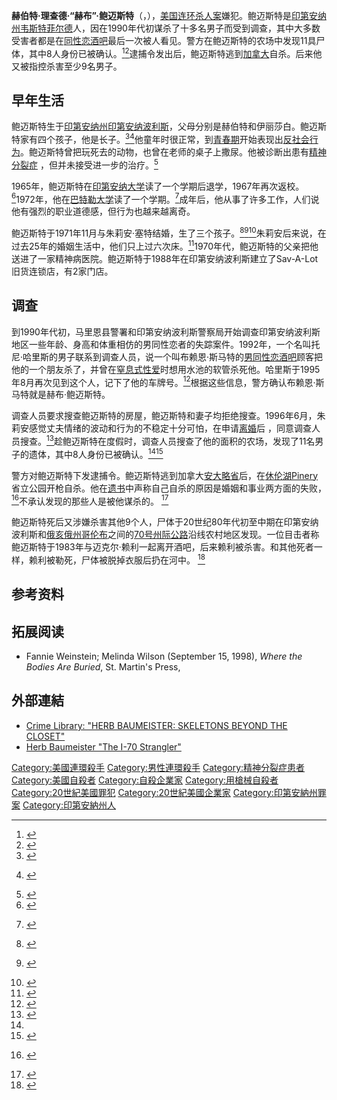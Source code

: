 {{Infobox serial killer
| name = 赫布·鲍迈斯特<br>Herb Baumeister
| birth_name = 赫伯特·理查德·鲍迈斯特<br>Herbert Richard Baumeister
| birth_date = {{Birth date|1947|04|07}}
| birth_place = [[美国|美国]][[印第安纳州|印第安纳州]][[印第安納波利斯|印第安納波利斯]]
| death_date = {{Death date and age|1996|07|03|1947|01|07}}
| death_place = [[加拿大|加拿大]][[安大略省|安大略省]]{{tsl|en|Grand Bend|格兰湾}}
| cause = [[自殺|自殺]]
| victims =  11–21（无法确定，审判前自杀）
| country = 美国
| states = [[印第安纳州|印第安纳州]]，亦可能于[[俄亥俄州|俄亥俄州]] 
| beginyear = 20世纪80年代
| endyear = 1996
| apprehended = 
| sentence = 无
}}
'''赫伯特·理查德·“赫布”·鲍迈斯特'''（{{lang-en|Herbert Richard "Herb" Baumeister}}，{{bd|1947年|4月7日|1996年|7月3日}}），[[美国|美国]][[連環殺手|连环杀人案]]嫌犯。鲍迈斯特是[[印第安纳州|印第安纳州]][[韋斯特菲爾德_(印地安納州)|韦斯特菲尔德]]人，因在1990年代初谋杀了十多名男子而受到调查，其中大多数受害者都是在[[同志酒吧|同性恋酒吧]]最后一次被人看见。警方在鲍迈斯特的农场中发现11具尸体，其中8人身份已被确认。<ref name="auto1">{{Cite news|author=Higgins|first=Will|title=House with dark past fulfills family's dream|url=https://www.newspapers.com/clip/21146336/chillicothe_gazette/|accessdate=June 21, 2018|work={{tsl|en|Chillicothe Gazette||Chillicothe Gazette}}|date=October 30, 2012|page=4A|via=Newspapers.com|archive-date=2018-06-21|archive-url=https://web.archive.org/web/20180621070008/https://www.newspapers.com/clip/21146336/chillicothe_gazette/|dead-url=no}}</ref><ref name="auto">{{Cite news|author=Mitchell|first=Dawn|title=Retro Indy: Heinous crimes of serial killers in Indiana|url=http://www.indystar.com/wlna/news/history/retroindy/2014/09/12/indiana-serial-killers/15402833/|accessdate=January 12, 2017|work=The Indianapolis Star|date=February 29, 2016}}</ref>逮捕令发出后，鲍迈斯特逃到[[加拿大|加拿大]]自杀。后来他又被指控杀害至少9名男子。

== 早年生活 ==
鲍迈斯特生于[[印第安纳州|印第安纳州]][[印第安納波利斯|印第安纳波利斯]]，父母分别是赫伯特和伊丽莎白。鲍迈斯特家有四个孩子，他是长子。<ref name="People1996">{{Cite journal|title=While Julie Was Away|url=http://people.com/archive/while-julie-was-away-vol-46-no-26/|last=Jerome|first=Richard|last2=Weinstein|first2=Fannie|date=December 23, 1996|journal=[[People_(magazine)|People]]|publisher=[[Time_Inc.|Time Inc.]]|accessdate=January 17, 2015|issue=26|volume=46|issn=0093-7673|archive-date=2021-05-07|archive-url=https://web.archive.org/web/20210507100120/https://people.com/archive/while-julie-was-away-vol-46-no-26/|dead-url=no}}</ref><ref>{{Cite news|title=Longtime anesthesiologist Herbert E. Baumeister dies|url=https://www.newspapers.com/clip/21146233/the_indianapolis_star/|accessdate=June 21, 2018|work=The Indianapolis Star|date=November 13, 1986|page=48|via=[[Newspapers.com|Newspapers.com]]|archive-date=2018-06-21|archive-url=https://web.archive.org/web/20180621070010/https://www.newspapers.com/clip/21146233/the_indianapolis_star/|dead-url=no}} {{Free access}}</ref>他童年时很正常，到[[青少年|青春期]]开始表现出[[反社會行為|反社会行为]]。鲍迈斯特曾把玩死去的动物，也曾在老师的桌子上撒尿。他被诊断出患有[[精神分裂症|精神分裂症]] ，但并未接受进一步的治疗。<ref name="Albert">{{Cite web|title=Herb Baumeister "The I-70 Strangler"|url=http://maamodt.asp.radford.edu/Psyc%20405/serial%20killers/Baumeister,%20Herb%20-%20fall,%202005.pdf|accessdate=|author=Sherri Armistead|date=|work=|publisher=Department of Psychology, Radford University|archive-date=2017-02-15|archive-url=https://web.archive.org/web/20170215064202/http://maamodt.asp.radford.edu/Psyc%20405/serial%20killers/Baumeister,%20Herb%20-%20fall,%202005.pdf|dead-url=no}}</ref> 

1965年，鲍迈斯特在[[印第安纳大学与普渡大学印第安纳波利斯联合分校|印第安纳大学]]读了一个学期后退学，1967年再次返校。<ref name="People1996">{{Cite journal|title=While Julie Was Away|url=http://people.com/archive/while-julie-was-away-vol-46-no-26/|last=Jerome|first=Richard|last2=Weinstein|first2=Fannie|date=December 23, 1996|journal=[[People_(magazine)|People]]|publisher=[[Time_Inc.|Time Inc.]]|accessdate=January 17, 2015|issue=26|volume=46|issn=0093-7673}}</ref>1972年，他在[[巴特勒大學|巴特勒大学]]读了一个学期。<ref name="Star15-9-1996">{{Cite news|author=Labalme|first=Jenny|title=Businessman puzzled people in life and death|url=https://www.newspapers.com/clip/21146253/the_indianapolis_star/|accessdate=June 21, 2018|work=The Indianapolis Star|date=September 15, 1996|pages=41, 49|via=Newspapers.com|archive-date=2018-06-21|archive-url=https://web.archive.org/web/20180621070250/https://www.newspapers.com/clip/21146253/the_indianapolis_star/|dead-url=no}} {{Free access}}</ref>成年后，他从事了许多工作，人们说他有强烈的职业道德感，但行为也越来越离奇。 

鲍迈斯特于1971年11月与朱莉安·塞特结婚，生了三个孩子。<ref name="People1996">{{Cite journal|title=While Julie Was Away|url=http://people.com/archive/while-julie-was-away-vol-46-no-26/|last=Jerome|first=Richard|last2=Weinstein|first2=Fannie|date=December 23, 1996|journal=[[People_(magazine)|People]]|publisher=[[Time_Inc.|Time Inc.]]|accessdate=January 17, 2015|issue=26|volume=46|issn=0093-7673}}</ref><ref name="Star15-9-1996">{{Cite news|author=Labalme|first=Jenny|title=Businessman puzzled people in life and death|url=https://www.newspapers.com/clip/21146253/the_indianapolis_star/|accessdate=June 21, 2018|work=The Indianapolis Star|date=September 15, 1996|pages=41, 49|via=Newspapers.com}} {{Free access}}</ref><ref>{{Cite news|author=Meredith|first=Robyn|title=Seven Skeletons, and a Suburb in Shock|url=https://www.nytimes.com/1996/10/16/us/seven-skeletons-and-a-suburb-in-shock.html|accessdate=January 4, 2017|work=[[The_New_York_Times|The New York Times]]|date=October 16, 1996|archive-date=2020-06-06|archive-url=https://web.archive.org/web/20200606172906/https://www.nytimes.com/1996/10/16/us/seven-skeletons-and-a-suburb-in-shock.html|dead-url=no}}</ref>朱莉安后来说，在过去25年的婚姻生活中，他们只上过六次床。<ref name="Albert">{{Cite web|title=Herb Baumeister "The I-70 Strangler"|url=http://maamodt.asp.radford.edu/Psyc%20405/serial%20killers/Baumeister,%20Herb%20-%20fall,%202005.pdf|accessdate=|author=Sherri Armistead|date=|work=|publisher=Department of Psychology, Radford University}}</ref>1970年代，鲍迈斯特的父亲把他送进了一家精神病医院。鲍迈斯特于1988年在印第安纳波利斯建立了Sav-A-Lot旧货连锁店，有2家门店。 

== 调查 ==
到1990年代初，马里恩县警署和印第安纳波利斯警察局开始调查印第安纳波利斯地区一些年龄、身高和体重相仿的男同性恋者的失踪案件。1992年，一个名叫托尼·哈里斯的男子联系到调查人员，说一个叫布赖恩·斯马特的[[同志酒吧|男同性恋酒吧]]顾客把他的一个朋友杀了，并曾在[[窒息式性愛|窒息式性爱]]时想用水池的软管杀死他。哈里斯于1995年8月再次见到这个人，记下了他的车牌号。<ref name="Albert">{{Cite web|title=Herb Baumeister "The I-70 Strangler"|url=http://maamodt.asp.radford.edu/Psyc%20405/serial%20killers/Baumeister,%20Herb%20-%20fall,%202005.pdf|accessdate=|author=Sherri Armistead|date=|work=|publisher=Department of Psychology, Radford University}}</ref>根据这些信息，警方确认布赖恩·斯马特就是赫布·鲍迈斯特。 

调查人员要求搜查鲍迈斯特的房屋，鲍迈斯特和妻子均拒绝搜查。1996年6月，朱莉安感觉丈夫情绪的波动和行为的不稳定十分可怕，在申请[[离婚|离婚]]后 ，同意调查人员搜查。<ref name="People1996">{{Cite journal|title=While Julie Was Away|url=http://people.com/archive/while-julie-was-away-vol-46-no-26/|last=Jerome|first=Richard|last2=Weinstein|first2=Fannie|date=December 23, 1996|journal=[[People_(magazine)|People]]|publisher=[[Time_Inc.|Time Inc.]]|accessdate=January 17, 2015|issue=26|volume=46|issn=0093-7673}}</ref>趁鲍迈斯特在度假时，调查人员搜查了他的面积{{Convert|18|acre|m2}}的农场，发现了11名男子的遗体，其中8人身份已被确认。<ref name="auto1" /><ref name="auto">{{Cite news|author=Mitchell|first=Dawn|title=Retro Indy: Heinous crimes of serial killers in Indiana|url=http://www.indystar.com/wlna/news/history/retroindy/2014/09/12/indiana-serial-killers/15402833/|accessdate=January 12, 2017|work=The Indianapolis Star|date=February 29, 2016}}</ref> 

警方对鲍迈斯特下发逮捕令。鲍迈斯特逃到加拿大[[安大略省|安大略省]]后，在[[休伦湖|休伦湖]]Pinery省立公园开枪自杀。他在[[遺書|遗书]]中声称自己自杀的原因是婚姻和事业两方面的失败，<ref>{{Cite news|author=Labalme|first=Jenny|title=Suicide note mentions marriage, business but not bones|url=https://www.newspapers.com/clip/21146358/the_indianapolis_star/|accessdate=June 21, 2018|work=[[The_Indianapolis_Star|The Indianapolis Star]]|date=July 6, 1996|pages=1–2|via=Newspapers.com|archive-date=2018-06-21|archive-url=https://web.archive.org/web/20180621070000/https://www.newspapers.com/clip/21146358/the_indianapolis_star/|dead-url=no}} {{Free access}}</ref>不承认发现的那些人是被他谋杀的。 <ref name="People1996">{{Cite journal|title=While Julie Was Away|url=http://people.com/archive/while-julie-was-away-vol-46-no-26/|last=Jerome|first=Richard|last2=Weinstein|first2=Fannie|date=December 23, 1996|journal=[[People_(magazine)|People]]|publisher=[[Time_Inc.|Time Inc.]]|accessdate=January 17, 2015|issue=26|volume=46|issn=0093-7673}}</ref> 

鲍迈斯特死后又涉嫌杀害其他9个人，尸体于20世纪80年代初至中期在印第安纳波利斯和[[俄亥俄州|俄亥俄州]][[哥伦布_(俄亥俄州)|哥伦布]]之间的[[70號州際公路|70号州际公路]]沿线农村地区发现。一位目击者称鲍迈斯特于1983年与迈克尔·赖利一起离开酒吧，后来赖利被杀害。和其他死者一样，赖利被勒死，尸体被脱掉衣服后扔在河中。 <ref>{{Cite news|title=Indiana Businessman Is Linked To 9 Other Killings of Men|url=https://www.nytimes.com/1998/04/29/us/indiana-businessman-is-linked-to-9-other-killings-of-men.html|agency=[[Associated_Press|Associated Press]]|work=The New York Times|date=April 29, 1998|accessdate=January 4, 2017|archive-date=2021-05-10|archive-url=https://web.archive.org/web/20210510200334/https://www.nytimes.com/1998/04/29/us/indiana-businessman-is-linked-to-9-other-killings-of-men.html|dead-url=no}}</ref>

== 参考资料 ==
{{Reflist}}

== 拓展阅读 ==
* Fannie Weinstein; Melinda Wilson (September 15, 1998), ''Where the Bodies Are Buried'', St. Martin's Press, {{ISBN|978-0312966539}}

== 外部連結 ==
* [https://web.archive.org/web/20071213190201/http://www.crimelibrary.com/serial_killers/predators/baumeister/side_1.html Crime Library: "HERB BAUMEISTER: SKELETONS BEYOND THE CLOSET"] {{en}}
* [http://maamodt.asp.radford.edu/Psyc%20405/serial%20killers/Baumeister,%20Herb%20-%20fall,%202005.pdf Herb Baumeister "The I-70 Strangler"] {{Wayback|url=http://maamodt.asp.radford.edu/Psyc%20405/serial%20killers/Baumeister,%20Herb%20-%20fall,%202005.pdf |date=20170215064202 }} {{en}}

{{Authority control}}
{{DEFAULTSORT:Baumeister, Herb}}
[[Category:美國連環殺手|Category:美國連環殺手]]
[[Category:男性連環殺手|Category:男性連環殺手]]
[[Category:精神分裂症患者|Category:精神分裂症患者]]
[[Category:美國自殺者|Category:美國自殺者]]
[[Category:自殺企業家|Category:自殺企業家]]
[[Category:用槍械自殺者|Category:用槍械自殺者]]
[[Category:20世紀美國罪犯|Category:20世紀美國罪犯]]
[[Category:20世紀美國企業家|Category:20世紀美國企業家]]
[[Category:印第安納州罪案|Category:印第安納州罪案]]
[[Category:印第安納州人|Category:印第安納州人]]